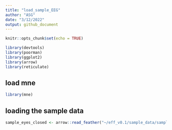 ```yaml
---
title: "load_sample_EEG"
author: "ASG"
date: "3/12/2022"
output: github_document
---
```


```r
knitr::opts_chunk$set(echo = TRUE)
```

```r
library(devtools)
library(poorman)
library(ggplot2)
library(arrow)
library(reticulate)
```

## load mne

```r
library(mne)
```

## loading the sample data

```r
sample_eyes_closed <- arrow::read_feather("~/eff_v0.1/sample_data/sample_eyesclosed.feather")
```


